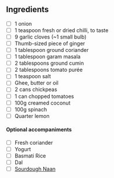 ## Ingredients

- [ ] 1 onion
- [ ] 1 teaspoon fresh or dried chilli, to taste
- [ ] 9 garlic cloves (~1 small bulb)
- [ ] Thumb-sized piece of ginger
- [ ] 1 tablespoon ground coriander
- [ ] 1 tablespoon garam masala
- [ ] 2 tablespoons ground cumin
- [ ] 2 tablespoons tomato purée
- [ ] 1 teaspoon salt
- [ ] Ghee, butter or oil
- [ ] 2 cans chickpeas
- [ ] 1 can chopped tomatoes
- [ ] 100g creamed coconut
- [ ] 100g spinach
- [ ] Quarter lemon

#### Optional accompaniments

- [ ] Fresh coriander
- [ ] Yogurt
- [ ] Basmati Rice
- [ ] Dal
- [ ] [Sourdough Naan](./sourdough-naan)
